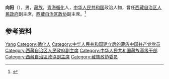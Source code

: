 {{Otheruses|other=名为向阳的其他人物|向阳}}

'''向阳'''（{{bd|1938年|6月|}}），男，[[藏族|藏族]]，[[青海|青海]][[循化|循化]]人，[[中华人民共和国|中华人民共和国]]政治人物，曾任[[西藏自治区人民政府|西藏自治区人民政府]]副主席，[[西藏自治区政协|西藏自治区政协]]副主席。<ref>{{Cite book|title=中华人民共和国职官志|author=何虎生, 李耀东, 向常福主编|publisher=中国社会出版社|year=2003|isbn=9787800883934|location=北京|pages=}}</ref>

== 参考资料 ==
{{reflist}}

{{中华人民共和国官员小作品}}
{{Authority control}}
{{DEFAULTSORT:Xiang向}}
[[Category:向姓|Yang]]
[[Category:循化人|Category:循化人]]
[[Category:中华人民共和国建立后的藏族中国共产党党员|Category:中华人民共和国建立后的藏族中国共产党党员]]
[[Category:西藏自治区人民政府副主席|Category:西藏自治区人民政府副主席]]
[[Category:中华人民共和国藏族高级干部|Category:中华人民共和国藏族高级干部]]
[[Category:西藏自治區政協副主席|Category:西藏自治區政協副主席]]
[[Category:藏族政协委员|Category:藏族政协委员]]